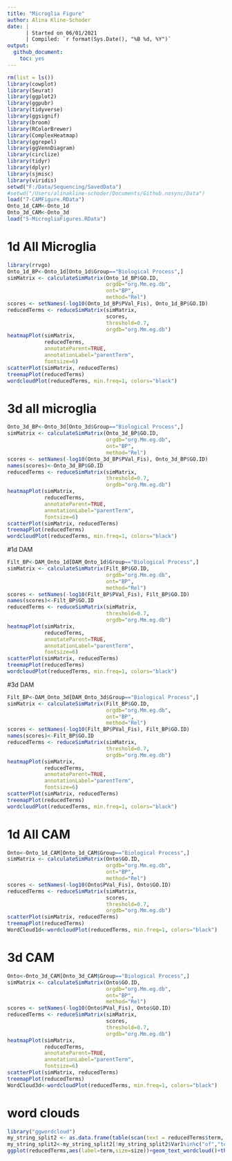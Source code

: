 ```yaml
---
title: "Microglia Figure"
author: Alina Kline-Schoder
date: | 
      | Started on 06/01/2021
      | Compiled: `r format(Sys.Date(), "%B %d, %Y")`
output:
  github_document:
    toc: yes
---
```



```r
rm(list = ls())
library(cowplot)
library(Seurat)
library(ggplot2)
library(ggpubr)
library(tidyverse)
library(ggsignif)
library(broom)
library(RColorBrewer)
library(ComplexHeatmap)
library(ggrepel)
library(ggVennDiagram)
library(circlize)
library(tidyr)
library(dplyr)
library(sjmisc)
library(viridis)
setwd("F:/Data/Sequencing/SavedData")
#setwd("/Users/alinakline-schoder/Documents/Github.nosync/Data")
load("7-CAMFigure.RData")
Onto_1d_CAM<-Onto_1d
Onto_3d_CAM<-Onto_3d
load("5-MicrogliaFigures.RData")
```


# 1d All Microglia 
```r
library(rrvgo)
Onto_1d_BP<-Onto_1d[Onto_1d$Group=="Biological Process",]
simMatrix <- calculateSimMatrix(Onto_1d_BP$GO.ID,
                                orgdb="org.Mm.eg.db",
                                ont="BP",
                                method="Rel")
scores <- setNames(-log10(Onto_1d_BP$PVal_Fis), Onto_1d_BP$GO.ID)
reducedTerms <- reduceSimMatrix(simMatrix,
                                scores,
                                threshold=0.7,
                                orgdb="org.Mm.eg.db")
heatmapPlot(simMatrix,
            reducedTerms,
            annotateParent=TRUE,
            annotationLabel="parentTerm",
            fontsize=6)
scatterPlot(simMatrix, reducedTerms)
treemapPlot(reducedTerms)
wordcloudPlot(reducedTerms, min.freq=1, colors="black")
```
# 3d all microglia
```r
Onto_3d_BP<-Onto_3d[Onto_3d$Group=="Biological Process",]
simMatrix <- calculateSimMatrix(Onto_3d_BP$GO.ID,
                                orgdb="org.Mm.eg.db",
                                ont="BP",
                                method="Rel")
scores <- setNames(-log10(Onto_3d_BP$PVal_Fis), Onto_3d_BP$GO.ID)
names(scores)<-Onto_3d_BP$GO.ID
reducedTerms <- reduceSimMatrix(simMatrix,
                                threshold=0.7,
                                orgdb="org.Mm.eg.db")
heatmapPlot(simMatrix,
            reducedTerms,
            annotateParent=TRUE,
            annotationLabel="parentTerm",
            fontsize=6)
scatterPlot(simMatrix, reducedTerms)
treemapPlot(reducedTerms)
wordcloudPlot(reducedTerms, min.freq=1, colors="black")
```


#1d DAM
```r
Filt_BP<-DAM_Onto_1d[DAM_Onto_1d$Group=="Biological Process",]
simMatrix <- calculateSimMatrix(Filt_BP$GO.ID,
                                orgdb="org.Mm.eg.db",
                                ont="BP",
                                method="Rel")
scores <- setNames(-log10(Filt_BP$PVal_Fis), Filt_BP$GO.ID)
names(scores)<-Filt_BP$GO.ID
reducedTerms <- reduceSimMatrix(simMatrix,
                                threshold=0.7,
                                orgdb="org.Mm.eg.db")
heatmapPlot(simMatrix,
            reducedTerms,
            annotateParent=TRUE,
            annotationLabel="parentTerm",
            fontsize=6)
scatterPlot(simMatrix, reducedTerms)
treemapPlot(reducedTerms)
wordcloudPlot(reducedTerms, min.freq=1, colors="black")
```

#3d DAM
```r
Filt_BP<-DAM_Onto_3d[DAM_Onto_3d$Group=="Biological Process",]
simMatrix <- calculateSimMatrix(Filt_BP$GO.ID,
                                orgdb="org.Mm.eg.db",
                                ont="BP",
                                method="Rel")
scores <- setNames(-log10(Filt_BP$PVal_Fis), Filt_BP$GO.ID)
names(scores)<-Filt_BP$GO.ID
reducedTerms <- reduceSimMatrix(simMatrix,
                                threshold=0.7,
                                orgdb="org.Mm.eg.db")
heatmapPlot(simMatrix,
            reducedTerms,
            annotateParent=TRUE,
            annotationLabel="parentTerm",
            fontsize=6)
scatterPlot(simMatrix, reducedTerms)
treemapPlot(reducedTerms)
wordcloudPlot(reducedTerms, min.freq=1, colors="black")
```

# 1d All CAM 
```r
Onto<-Onto_1d_CAM[Onto_1d_CAM$Group=="Biological Process",]
simMatrix <- calculateSimMatrix(Onto$GO.ID,
                                orgdb="org.Mm.eg.db",
                                ont="BP",
                                method="Rel")
scores <- setNames(-log10(Onto$PVal_Fis), Onto$GO.ID)
reducedTerms <- reduceSimMatrix(simMatrix,
                                scores,
                                threshold=0.7,
                                orgdb="org.Mm.eg.db")
scatterPlot(simMatrix, reducedTerms)
treemapPlot(reducedTerms)
WordCloud1d<-wordcloudPlot(reducedTerms, min.freq=1, colors="black")
```
# 3d CAM
```r
Onto<-Onto_3d_CAM[Onto_3d_CAM$Group=="Biological Process",]
simMatrix <- calculateSimMatrix(Onto$GO.ID,
                                orgdb="org.Mm.eg.db",
                                ont="BP",
                                method="Rel")
scores <- setNames(-log10(Onto$PVal_Fis), Onto$GO.ID)
reducedTerms <- reduceSimMatrix(simMatrix,
                                scores,
                                threshold=0.7,
                                orgdb="org.Mm.eg.db")
heatmapPlot(simMatrix,
            reducedTerms,
            annotateParent=TRUE,
            annotationLabel="parentTerm",
            fontsize=6)
scatterPlot(simMatrix, reducedTerms)
treemapPlot(reducedTerms)
WordCloud3d<-wordcloudPlot(reducedTerms, min.freq=1, colors="black")
```
# word clouds
```r
library("ggwordcloud")
my_string_split2 <- as.data.frame(table(scan(text = reducedTerms$term, what = " ")))  # Apply scan function
my_string_split2<-my_string_split2[!my_string_split2$Var1%in%c("of","to","and")]
ggplot(reducedTerms,aes(label=term,size=size))+geom_text_wordcloud()+theme_minimal()
```


